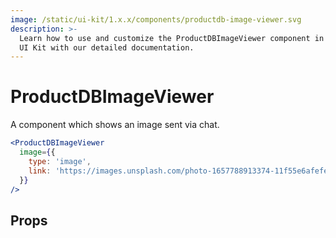 ```yaml
---
image: /static/ui-kit/1.x.x/components/productdb-image-viewer.svg
description: >-
  Learn how to use and customize the ProductDBImageViewer component in ProductDB's React
  UI Kit with our detailed documentation.
---
```


# ProductDBImageViewer

A component which shows an image sent via chat.

```jsx live
<ProductDBImageViewer
  image={{
    type: 'image',
    link: 'https://images.unsplash.com/photo-1657788913374-11f55e6afefe?ixlib=rb-1.2.1&ixid=MnwxMjA3fDB8MHxwaG90by1wYWdlfHx8fGVufDB8fHx8&auto=format&fit=crop&w=1636&q=80',
  }}
/>
```

## Props

<PropsTable of="productdb-image-viewer" />

<head>
  <title>React UI Kit ProductDBImageViewer</title>
</head>
